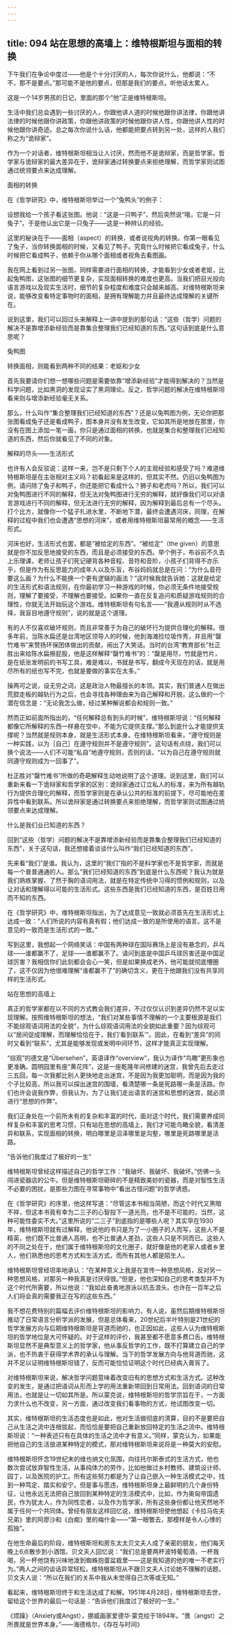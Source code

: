 ```yaml
---
---
---
```

title: 094 站在思想的高墙上：维特根斯坦与面相的转换
---






下午我们在争论中度过——他是个十分讨厌的人，每次你说什么，他都说：“不不，那不是要点。”那可能不是他的要点，但那是我们的要点。听他话太累人。

这是一个14岁男孩的日记，里面的那个“他”正是维特根斯坦。

生活中我们总会遇到一些讨厌的人，你跟他讲人道的时候他跟你讲法律，你跟他讲法律的时候他跟你讲政策，你跟他讲政策的时候他跟你讲人性，你跟他讲人性的时候他跟你讲奇迹。总之每次你说什么话，他都能把要点转到另一处，这样的人我们称之为“诡辩家”。

作为一个对话者，维特根斯坦相当让人讨厌，然而他不是诡辩家，而是哲学家。哲学家与诡辩家的最大差异在于，诡辩家通过转换要点来拒绝理解，而哲学家则试图通过统领要点来达成理解。


面相的转换

在《哲学研究》中，维特根斯坦举过一个“兔鸭头”的例子：

设想我给一个孩子看这张图。他说：“这是一只鸭子”，然后突然说“哦，它是一只兔子”。于是他认出它是一只兔子——这是一种辨认的经验。

这里的秘诀在于——面相（aspect）的转换，或者说视角的转换。你第一眼看见了兔子，当你转换面相的时候，又看见了鸭子。究竟什么时候把它看成兔子，什么时候把它看成鸭子，依赖于你从哪个面相或者视角去看图画。

我在网上看到过另一张图，同样需要进行面相的转换，才能看到少女或者老妪，比起兔鸭图，这张图的细节更复杂，实现面相转换的难度也更高。当我们把目光投向语言游戏以及现实生活时，细节的复杂程度和难度只会越来越高。对维特根斯坦来说，能够改变看特定事物时的面相，是拥有理解能力并且最终达成理解的关键所在。

说到这里，我们可以回过头来解释上一讲中提到的那句话：“这些（哲学）问题的解决不是靠增添新经验而是靠集合整理我们已经知道的东西。”这句话到底是什么意思呢？

兔鸭图



转换面相，则能看到两种不同的结果：老妪和少女



首先我要请你们想一想哪些问题是需要依靠“增添新经验”才能得到解决的？当然是科学问题，比如黑洞的发现证实了黑洞理论。反之，哲学问题的解决在维特根斯坦看来则与增添新经验毫无关系。

那么，什么叫作“集合整理我们已经知道的东西”？还是以兔鸭图为例，无论你把那张图看成兔子还是看成鸭子，图本身并没有发生改变，它如其所是地放在那里，你没有在图上添加一笔一画，你只是通过面相的转换，也就是集合和整理我们已经知道的东西，然后你就看见了不同的对象。


解释的尽头——生活形式

也许有人会反驳说：这样一来，岂不是只剩下个人的主观经验和感受了吗？难道维特根斯坦是在主张相对主义吗？初看起来是这样的，但其实不然。仍旧以兔鸭图为例，请问除了兔子和鸭子，你还能把它看成什么？狮子和老虎吗？所以，我们可以对兔鸭图进行不同的解释，但无法对兔鸭图进行无穷的解释，就好像我们可以对语言游戏进行不同的解释，但无法进行无穷的解释，因为解释到最后总有一个尽头。打个比方，就像你一个猛子扎进水里，不断地下潜，最终会遭遇河床，同理，在解释的过程中我们也会遭遇“思想的河床”，或者用维特根斯坦最常用的概念——生活形式。

河床也好，生活形式也罢，都是“被给定的东西”。“被给定”（the given）的意思就是你不加反思地接受的东西，而且是必须接受的东西。举个例子，布谷前不久去上乐理课，老师让孩子们死记硬背各种音程、音符和音阶，小孩子们背得不亦乐乎，但是作为有反思能力的成年人以及乐盲，布谷妈妈就总是在问：“为什么音符要这么画？为什么不能换一个更有逻辑的画法？”这时候我就告诉她：这就是给定的生活形式和语法规则，在你最初学习一种游戏的时候，你必须无条件地接受规则，理解了要接受，不理解也要接受。如果你一直在反复追问和质疑游戏规则的合理性，你就无法开始玩这个游戏。维特根斯坦有句名言——“我遵从规则时从不选择，我盲目地遵守规则”，说的就是这个道理。

有的人不仅喜欢破坏规则，而且非常善于为自己的破坏行为提供合理化的解释。很多年前，当陈水扁还是台湾地区领导人的时候，他到海滩捡垃圾作秀，并且用“罄竹难书”来赞扬环保团体做出的贡献，闹出了大笑话。当时的台湾“教育部长”杜正胜出来给陈水扁擦屁股，他是这样解释“罄竹难书”的：“罄是用尽，竹就是竹片，是在纸张发明前的书写工具，难是难以，书就是书写，翻成今天现在的话，就是用尽所有的纸也写不完，也就是要做的事实在太多。”

操两可之说，设无穷之词，这是政治人物最擅长的本领。其实，我们普通人在做出荒腔走板的越轨行为之后，也会寻找各种理由来为自己解释和开脱，这么做的一个潜在信念是：“无论我怎么做，经过某种解说都会和规则一致。”

然而正如前面所指出的，“任何解释总有到头的时候”，维特根斯坦说：“任何解释都像它所解释的东西一样悬在空中，不能为它提供支撑。”那么到底什么才能提供支撑呢？当然就是规则本身，就是生活形式本身。在维特根斯坦看来，“遵守规则是一种实践，以为［自己］在遵守规则并不是遵守规则”。这句话有点绕，我们可以换个说法——人们不可能“私自”地遵守规则，否则的话，“以为自己在遵守规则就同遵守规则成为一回事了”。

杜正胜对“罄竹难书”所做的奇葩解释生动地说明了这个道理。说到这里，我们可以重新来看一下诡辩家和哲学家的区别：诡辩家通过订立私人的标准，来为所有越轨行为提供合理化的解释，而哲学家则是在承认公共的标准的前提下，尽可能地在差异性中看到联系。所以诡辩家是通过转换要点来拒绝理解，而哲学家则试图通过统领要点来达成理解。


什么是我们业已知道的东西？

回到“这些（哲学）问题的解决不是靠增添新经验而是靠集合整理我们已经知道的东西”，关于这句话，我还想接着谈谈什么叫作“我们已经知道的东西”。

先来看“我们”是谁。我认为，这里的“我们”指的不是科学家也不是哲学家，而就是每一个普普通通的人。那么“我们已经知道的东西”到底是什么东西呢？我认为就是我们熟练掌握、了然于胸的语词用法，就是在特定传统中习得的惯例和规则，以及让对话和理解得以可能的生活形式。这些东西是我们已经知道的东西，是百姓日用而不知的东西。

在《哲学研究》中，维特根斯坦指出，为了达成意见一致就必须首先在生活形式上达成一致：“人们所说的内容有真有假；他们达成一致的是所使用的语言。这不是意见的一致而是生活形式的一致。”

写到这里，我想起一个网络笑话：中国有两种球在国际赛场上是没有悬念的，乒乓球——谁都赢不了，足球——谁都赢不了。请问到底是中国乒乓球厉害还是中国足球厉害？我相信你们此刻都会会心一笑，但是如果换成老外，他可能就彻底懵圈了，这不仅因为他很难理解“谁都赢不了”的确切含义，更在于他跟我们没有共享同样的生活形式。


站在思想的高墙上

真正的哲学家都在以不同的方式教会我们差异，不过仅仅认识到差异仍然不足以实现理解。按照维特根斯坦的想法，“我们对某些事情不理解的一个主要根源是我们不能综观语词用法的全貌”，为什么综观语词用法的全貌如此重要？因为综观可以“居间促成理解，而理解恰恰在于，我们‘看到联系’”。因此，在看到“差异”的同时又看到“联系”，尤其是能够发现或发明中间环节，这样才能真正实现理解。

“综观”的德文是“Übersehen”，英语译作“overview”，我认为译作“鸟瞰”更形象也更准确。圆明园里有座“黄花阵”，这是一座乾隆年间修建的迷宫，我曾先后去走过三五回，每一次我都比别人更快地走出迷宫，不是因为我更加聪明，而是因为我的个子比较高，所以我可以探出迷宫的围墙，看清楚哪一条是死路哪一条是活路。你们也许会说我作弊，但我认为，为了让我们走出语言的迷宫和思想的迷宫，就必须进行“思想的作弊”。

我们正身处在一个前所未有的复杂和丰富的时代，面对这个时代，我们需要养成同样复杂和丰富的思考习惯，只有站在思想的高墙上，我们才可能鸟瞰全貌，看清差异和联系，实现面相的转换，明白哪里是沼泽哪里是沟壑，哪里是死路哪里是活路。


“告诉他们我度过了极好的一生”

维特根斯坦曾经这样描述自己的哲学工作：“我破坏、我破坏、我破坏。”仿佛一头闯进瓷器店的公牛。但是维特根斯坦砸碎的不是精致美妙的瓷器，而是对智性生活不必要的困扰，是那些力图在寻常事物中“看出古怪问题”的哲学诱惑。

在《哲学研究》的序里，他这样写道：“尽管这本书相当简陋，而这个时代又黑暗不祥，但这本书竟有幸为二三子的心智投下一道光亮，也不是不可能的，当然，这种可能性委实不大。”这里所说的“二三子”到底指的是哪些人呢？其实早在1930年，维特根斯坦就有过解释，他说他的书只是为了一小圈子的人而写，这些人不是精英，他们既不比普通人高明，也不比普通人差劲，这些人只是不同而已。这些人的不同之处在于，他们属于维特根斯坦的文化圈子，就好像是他的老家人或者乡里人，他们熟悉他的思考方式和生活方式，而所有其他人都是陌生人。

维特根斯坦曾经坦率地承认：“在某种意义上我是在宣传一种思想风格，反对另一种思想风格，对那另一种我真是讨厌得很。”但是，他也深知自己的思考类型并不为这个时代所需要，所以他说：“我如此奋勇地游泳以抗击浪头。也许在一百年之后人们将会真的需要我正在写的这些东西。”

我不想花费特别的篇幅去评价维特根斯坦的影响力，有人说，虽然后期维特根斯坦推动了日常语言分析学派的发展，但是总体看来，20世纪后半叶特别是21世纪的哲学发展方向与后期维特根斯坦是背道而驰的，也正因如此，这些人认为维特根斯坦的哲学地位是大可怀疑的。对于这样的评价，我甚至都不愿意多费口舌。维特根斯坦显然不是典型意义上的哲学家，他从事反哲学的工作，既不打算建立自己的学派，也不热衷于获得学术界的承认与理解。当下的哲学发展方向与他背道而驰，这并不足以证明维特根斯坦错了，反而可能恰恰证明这个时代已经病入膏肓了。

对维特根斯坦来说，解决哲学问题意味着改变旧有的思想方式和生活方式。这种改变的发生，是通过把语词从形而上学的用法重新带回到日常用法。回到语词的日常用法，也就是让一切如其所是。所以蒙克说，维特根斯坦的哲学宗旨在于，一方面力求什么也不改变，另一方面，通过改变我们看事物的方式，他试图改变一切。

其实，维特根斯坦的生活态度也是如此，他对生活做彻底的清算，目的不是要把自己从生活之流中连根拔起，而恰恰是要把自己重新放回特定的生活之流中。维特根斯坦说：“一种表述只有在具体的生活之流中才有意义。”同样，蒙克认为，如果能把他自己的生活放进某种特定的模式，那对维特根斯坦来说将是一种莫大的安慰。

维特根斯坦怀念19世纪末的维也纳文化氛围，向往托尔斯泰式的生活方式，他也数次尝试放弃智性生活，从事纯体力的劳作，比如他做过乡村教师、建筑设计师、园丁，以及医院的护工。所有这些努力都是为了让自己嵌入一种生活模式之中，找到一种笃定、踏实和安宁。但是事与愿违，维特根斯坦身上最鲜明的几个身份特征，让他永远无法把自己放回到某种特定的生活模式中，比如，作为奥匈帝国遗民，作为犹太人，作为同性恋者，以及作为哲学家，所有这些身份都让他天然地不属于任何一个共同体。曾经有朋友这样回忆说，维特根斯坦使他想起《卡拉马佐夫兄弟》里的阿廖沙和《白痴》里的梅什金——“第一眼瞥去，那模样是令人心悸的孤独”。

在他生命最后的阶段，维特根斯坦和房东太太贝文夫人成了亲密的朋友，他们每天晚上6点散步到小酒馆。贝文夫人回忆说：“我们总是要两杯波特葡萄酒，一杯我喝，另一杯他饶有兴味地泼到蜘蛛抱蛋盆栽里——这是我知道的他的唯一不老实行为。”两人之间的谈话异常轻松，维特根斯坦从不跟贝文夫人讨论她不理解的话题，贝文夫人说：“所以在我们的关系中我从未觉得自己次等或无知。”

看起来，维特根斯坦终于和生活达成了和解。1951年4月28日，维特根斯坦去世，留给这个世界的最后一句话是：“告诉他们我度过了极好的一生。”

《烦躁》（Anxiety或Angst），挪威画家爱德华·蒙克绘于1894年。“畏（angst）之所畏就是世界本身。”——海德格尔，《存在与时间》